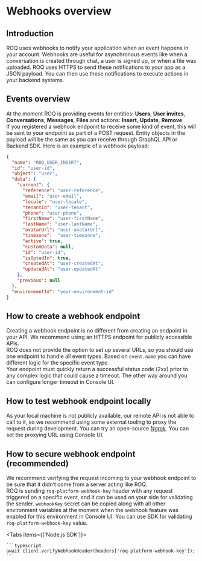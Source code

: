 
# Webhooks overview

## Introduction

ROQ uses webhooks to notify your application when an event happens in your account.
Webhooks are useful for asynchronous events like when a conversation is created through chat,
a user is signed up, or when a file was uploaded.
ROQ uses HTTPS to send these notifications to your app as a JSON payload.
You can then use these notifications to execute actions in your backend systems.

## Events overview

At the moment ROQ is providing events for entities: **Users**, **User invites**, **Conversations**, **Messages**, **Files**
and actions: **Insert**, **Update**, **Remove**. <br/>
If you registered a webhook endpoint to receive some kind of event,
this will be sent to your endpoint as part of a POST request.
Entity objects in the payload will be the same as you can receive through GraphQL API or Backend SDK.
Here is an example of a webhook payload:

```json
{
  "name": "ROQ_USER_INSERT",
  "id": "user-id",
  "object": "user",
  "data": {
    "current": {
      "reference": "user-reference",
      "email": "user-email",
      "locale": "user-locale",
      "tenantId": "user-tenant",
      "phone": "user-phone",
      "firstName": "user-firstName",
      "lastName": "user-lastName",
      "avatarUrl": "user-avatarUrl",
      "timezone":  "user-timezone",
      "active": true,
      "customData": null,
      "id": "user-id",
      "isOptedIn": true,
      "createdAt": "user-createdAt",
      "updatedAt": "user-updatedAt"
    },
    "previous": null
  },
  "environmentId": "your-environment-id"
}
```

## How to create a webhook endpoint

Creating a webhook endpoint is no different from creating an endpoint in your API.
We recommend using an HTTPS endpoint for publicly accessible APIs. <br/>
ROQ does not provide the option to set up several URLs, so you should use one endpoint to handle all event types.
Based on ```event.name``` you can have different logic for the specific event type. <br/>
Your endpoint must quickly return a successful status code (2xx) prior to any complex logic that could cause a timeout.
The other way around you can configure longer timeout in Console UI.

## How to test webhook endpoint locally

As your local machine is not publicly available, our remote API is not able to call to it, so we recommend using
some external tooling to proxy the request during development. You can try an open-source [Ngrok](https://www.npmjs.com/package/ngrok).
You can set the proxying URL using Console UI.

## How to secure webhook endpoint (recommended)

We recommend verifying the request incoming to your webhook endpoint to be sure that it didn’t come from a server acting like ROQ. <br/>
ROQ is sending ```roq-platform-webhook-key``` header with any request triggered on a specific event, and it can be used on your side for validating the sender.
```webhookKey``` secret can be copied along with all other environment variables at the moment
when the webhook feature was enabled for this environment in Console UI.
You can use SDK for validating ```roq-platform-webhook-key``` value.

<Tabs items={['Node.js SDK']}><Tab>

    ```typescript
    await client.verifyWebhookHeader(headers['roq-platform-webhook-key']);
    ```

</Tab></Tabs>
